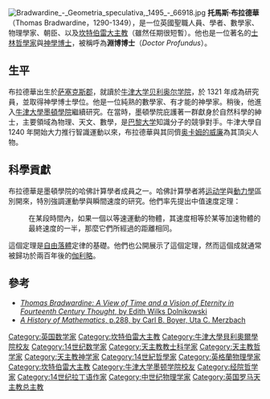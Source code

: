 {{no footnotes|time=2014-09-21T09:08:30+00:00}}
[[Image:Bradwardine_-_Geometria_speculativa,_1495_-_66918.jpg|thumb]]
'''托馬斯·布拉德華'''（Thomas Bradwardine，1290-1349），是一位英國聖職人員、學者、數學家、物理學家、朝臣、以及[[坎特伯雷大主教|坎特伯雷大主教]]（雖然任期很短暫）。他也是一位著名的[[经院哲学|士林哲學家]]與[[神學博士|神學博士]]，被稱呼為'''淵博博士'''（''Doctor Profundus''）。
{{TOC limit}}

== 生平 ==
布拉德華出生於[[萨塞克斯郡|萨塞克斯郡]]，就讀於[[牛津大学贝利奥尔学院|牛津大学贝利奥尔学院]]，於 1321 年成為研究員，並取得神學博士學位。他是一位純熟的數學家、有才能的神學家。稍後，他進入[[牛津大學墨頓學院|牛津大學墨頓學院]]繼續研究。在當時，墨頓學院庇護著一群獻身於自然科學的紳士，主要領域為物理、天文、數學，是[[巴黎大学|巴黎大学]]知識分子的競爭對手。牛津大學自 1240 年開始大力推行智識運動以來，布拉德華與其同儕[[奥卡姆的威廉|奥卡姆的威廉]]為其頂尖人物。

== 科學貢獻 ==
布拉德華是墨頓學院的哈佛計算學者成員之一。哈佛計算學者將[[运动学|运动学]]與[[動力學|動力學]]區別開來，特別強調運動學與瞬間速度的研究。他們率先提出中值速度定理：
:在某段時間內，如果一個以等速運動的物體，其速度相等於某等加速物體的最終速度的一半，那麼它們所經過的距離相同。
這個定理是[[自由落體|自由落體]]定律的基礎。他們也公開展示了這個定理，然而這個成就通常被歸功於兩百年後的[[伽利略·伽利莱|伽利略]]。

== 參考 ==
* [https://books.google.com.tw/books?id=X80ap2CPoN0C ''Thomas Bradwardine: A View of Time and a Vision of Eternity in Fourteenth Century Thought'', by Edith Wilks Dolnikowski] {{Wayback|url=https://books.google.com.tw/books?id=X80ap2CPoN0C |date=20160304201248 }}
* [https://archive.org/stream/AHistoryOfMathematics/Boyer-AHistoryOfMathematics#page/n303/mode/2up ''A History of Mathematics'', p.288, by Carl B. Boyer, Uta C. Merzbach]

{{Authority control}}
{{DEFAULTSORT: Bradwardine, Thomas}}
[[Category:英国数学家|Category:英国数学家]]
[[Category:坎特伯雷大主教|Category:坎特伯雷大主教]]
[[Category:牛津大學貝利奧爾學院校友|Category:牛津大學貝利奧爾學院校友]]
[[Category:14世纪数学家|Category:14世纪数学家]]
[[Category:天主教教士科学家|Category:天主教教士科学家]]
[[Category:天主教哲学家|Category:天主教哲学家]]
[[Category:天主教神学家|Category:天主教神学家]]
[[Category:14世紀哲學家|Category:14世紀哲學家]]
[[Category:英格蘭物理學家|Category:英格蘭物理學家]]
[[Category:坎特伯雷大主教|Category:坎特伯雷大主教]]
[[Category:牛津大学墨顿学院校友|Category:牛津大学墨顿学院校友]]
[[Category:经院哲学家|Category:经院哲学家]]
[[Category:14世纪拉丁语作家|Category:14世纪拉丁语作家]]
[[Category:中世纪物理学家|Category:中世纪物理学家]]
[[Category:英国罗马天主教总主教|Category:英国罗马天主教总主教]]